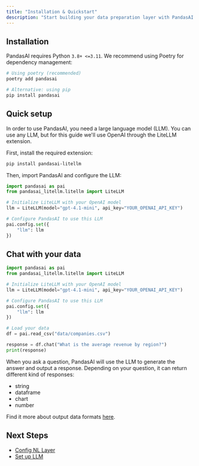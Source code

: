 ```yaml
---
title: "Installation & Quickstart"
description: "Start building your data preparation layer with PandasAI and chat with your data"
---
```


## Installation

PandasAI requires Python `3.8+ <=3.11`. We recommend using Poetry for dependency management:

```bash
# Using poetry (recommended)
poetry add pandasai

# Alternative: using pip
pip install pandasai
```

## Quick setup

In order to use PandasAI, you need a large language model (LLM). You can use any LLM, but for this guide we'll use OpenAI through the LiteLLM extension.

First, install the required extension:

```bash
pip install pandasai-litellm
```

Then, import PandasAI and configure the LLM:

```python
import pandasai as pai
from pandasai_litellm.litellm import LiteLLM

# Initialize LiteLLM with your OpenAI model
llm = LiteLLM(model="gpt-4.1-mini", api_key="YOUR_OPENAI_API_KEY")

# Configure PandasAI to use this LLM
pai.config.set({
    "llm": llm
})
```

## Chat with your data

```python
import pandasai as pai
from pandasai_litellm.litellm import LiteLLM

# Initialize LiteLLM with your OpenAI model
llm = LiteLLM(model="gpt-4.1-mini", api_key="YOUR_OPENAI_API_KEY")

# Configure PandasAI to use this LLM
pai.config.set({
    "llm": llm
})

# Load your data
df = pai.read_csv("data/companies.csv")

response = df.chat("What is the average revenue by region?")
print(response)
```

When you ask a question, PandasAI will use the LLM to generate the answer and output a response.
Depending on your question, it can return different kind of responses:

- string
- dataframe
- chart
- number

Find it more about output data formats [here](/v3/chat-and-output#available-output-formats).

## Next Steps

- [Config NL Layer](/v3/overview-nl)
- [Set up LLM](/v3/large-language-models)